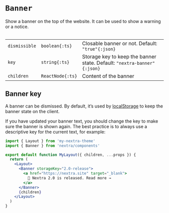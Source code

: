 
# `Banner`

Show a banner on the top of the website. It can be used to show a warning or a
notice.

<Table>

|               |                  |                                                                         |
| ------------- | ---------------- | ----------------------------------------------------------------------- |
| `dismissible` | `boolean{:ts}`   | Closable banner or not. Default: `"true"{:json}`                        |
| `key`         | `string{:ts}`    | Storage key to keep the banner state. Default: `"nextra-banner"{:json}` |
| `children`    | `ReactNode{:ts}` | Content of the banner                                                   |

</Table>

## Banner key

A banner can be dismissed. By default, it’s used by
[localStorage](https://developer.mozilla.org/en-US/docs/Web/API/Window/localStorage)
to keep the banner state on the client.

If you have updated your banner text, you should change the key to make sure the
banner is shown again. The best practice is to always use a descriptive key for
the current text, for example:

<Screenshot src={bannerImage} alt="Banner" />

```jsx filename="app/layout.jsx" {6-10}
import { Layout } from 'my-nextra-theme'
import { Banner } from 'nextra/components'

export default function MyLayout({ children, ...props }) {
  return (
    <Layout>
      <Banner storageKey="2.0-release">
        <a href="https://nextra.site" target="_blank">
          🎉 Nextra 2.0 is released. Read more →
        </a>
      </Banner>
      {children}
    </Layout>
  )
}
```
